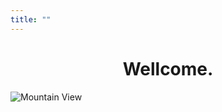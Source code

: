 ```yaml
---
title: ""
---
```


<h1><center>Wellcome.</center></h1>

<img src="imagenes/medellin2.png" alt="Mountain View">

